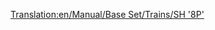 [[Translation:en/Manual/Base Set/Trains/SH '8P']]
{{en/Manual/Base Set/Trains/Trains|Cost=£25,781 ($51.562)
|Speed=144 kph (90 mph)
|Weight=170 t
|Power=1,600 hp (1.193 kW)
|Annual=£2,132 ($4.264)
|Designed=1954
|Lifespan=23
|Capacity=N/A
|Description=The fastest, most powerful (and most expensive) steam locomotive in TTD Temperate.  Steam nostalgics may be reluctant to upgrade from this...
|Real-life=Oddly, this locomotive is based off the one-off [https://www.wikipedia.org/wiki/BR standard class 8 71000 Duke of Gloucester British Railways Standard Class 8 "Duke of Gloucester"].
}}